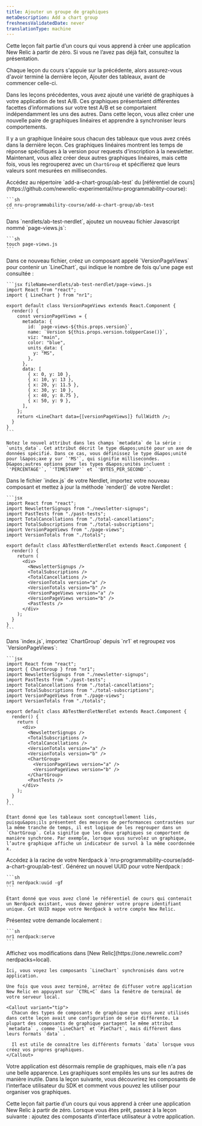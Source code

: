 ```yaml
---
title: Ajouter un groupe de graphiques
metaDescription: Add a chart group
freshnessValidatedDate: never
translationType: machine
---
```


<Callout variant="tip">
  Cette leçon fait partie d’un cours qui vous apprend à créer une application New Relic à partir de zéro. Si vous ne l’avez pas déjà fait, consultez la présentation.

  Chaque leçon du cours s&apos;appuie sur la précédente, alors assurez-vous d&apos;avoir terminé la dernière leçon, Ajouter des tableaux, avant de commencer celle-ci.
</Callout>

Dans les leçons précédentes, vous avez ajouté une variété de graphiques à votre application de test A/B. Ces graphiques présentaient différentes facettes d’informations sur votre test A/B et se comportaient indépendamment les uns des autres. Dans cette leçon, vous allez créer une nouvelle paire de graphiques linéaires et apprendre à synchroniser leurs comportements.

Il y a un graphique linéaire sous chacun des tableaux que vous avez créés dans la dernière leçon. Ces graphiques linéaires montrent les temps de réponse spécifiques à la version pour requests d&apos;inscription à la newsletter. Maintenant, vous allez créer deux autres graphiques linéaires, mais cette fois, vous les regrouperez avec un `ChartGroup` et spécifierez que leurs valeurs sont mesurées en millisecondes.

<Steps>
  <Step>
    Accédez au répertoire `add-a-chart-group/ab-test` du [référentiel de cours](https://github.com/newrelic-experimental/nru-programmability-course):

    ```sh
    cd nru-programmability-course/add-a-chart-group/ab-test
    ```
  </Step>

  <Step>
    Dans `nerdlets/ab-test-nerdlet`, ajoutez un nouveau fichier Javascript nommé `page-views.js`:

    ```sh
    touch page-views.js
    ```
  </Step>

  <Step>
    Dans ce nouveau fichier, créez un composant appelé `VersionPageViews` pour contenir un `LineChart`, qui indique le nombre de fois qu&apos;une page est consultée :

    ```jsx fileName=nerdlets/ab-test-nerdlet/page-views.js
    import React from "react";
    import { LineChart } from "nr1";

    export default class VersionPageViews extends React.Component {
      render() {
        const versionPageViews = {
          metadata: {
            id: `page-views-${this.props.version}`,
            name: `Version ${this.props.version.toUpperCase()}`,
            viz: "main",
            color: "blue",
            units_data: {
              y: "MS",
            },
          },
          data: [
            { x: 0, y: 10 },
            { x: 10, y: 13 },
            { x: 20, y: 11.5 },
            { x: 30, y: 10 },
            { x: 40, y: 8.75 },
            { x: 50, y: 9 },
          ],
        };
        return <LineChart data={[versionPageViews]} fullWidth />;
      }
    }
    ```

    Notez le nouvel attribut dans les champs `metadata` de la série : `units_data`. Cet attribut décrit le type d&apos;unité pour un axe de données spécifié. Dans ce cas, vous définissez le type d&apos;unité pour l&apos;axe y sur `'MS'`, qui signifie millisecondes. D&apos;autres options pour les types d&apos;unités incluent : `'PERCENTAGE'`, `'TIMESTAMP'` et `'BYTES_PER_SECOND'`.
  </Step>

  <Step>
    Dans le fichier `index.js` de votre Nerdlet, importez votre nouveau composant et mettez à jour la méthode `render()` de votre Nerdlet :

    ```jsx
    import React from "react";
    import NewsletterSignups from "./newsletter-signups";
    import PastTests from "./past-tests";
    import TotalCancellations from "./total-cancellations";
    import TotalSubscriptions from "./total-subscriptions";
    import VersionPageViews from "./page-views";
    import VersionTotals from "./totals";

    export default class AbTestNerdletNerdlet extends React.Component {
      render() {
        return (
          <div>
            <NewsletterSignups />
            <TotalSubscriptions />
            <TotalCancellations />
            <VersionTotals version="a" />
            <VersionTotals version="b" />
            <VersionPageViews version="a" />
            <VersionPageViews version="b" />
            <PastTests />
          </div>
        );
      }
    }
    ```
  </Step>

  <Step>
    Dans `index.js`, importez `ChartGroup` depuis `nr1` et regroupez vos `VersionPageViews`:

    ```jsx
    import React from "react";
    import { ChartGroup } from "nr1";
    import NewsletterSignups from "./newsletter-signups";
    import PastTests from "./past-tests";
    import TotalCancellations from "./total-cancellations";
    import TotalSubscriptions from "./total-subscriptions";
    import VersionPageViews from "./page-views";
    import VersionTotals from "./totals";

    export default class AbTestNerdletNerdlet extends React.Component {
      render() {
        return (
          <div>
            <NewsletterSignups />
            <TotalSubscriptions />
            <TotalCancellations />
            <VersionTotals version="a" />
            <VersionTotals version="b" />
            <ChartGroup>
              <VersionPageViews version="a" />
              <VersionPageViews version="b" />
            </ChartGroup>
            <PastTests />
          </div>
        );
      }
    }
    ```

    Étant donné que les tableaux sont conceptuellement liés, puisqu&apos;ils présentent des mesures de performances contrastées sur la même tranche de temps, il est logique de les regrouper dans un `ChartGroup`. Cela signifie que les deux graphiques se comportent de manière synchrone. Par exemple, lorsque vous survolez un graphique, l’autre graphique affiche un indicateur de survol à la même coordonnée x.
  </Step>

  <Step>
    Accédez à la racine de votre Nerdpack à `nru-programmability-course/add-a-chart-group/ab-test`.
  </Step>

  <Step>
    Générez un nouvel UUID pour votre Nerdpack :

    ```sh
    nr1 nerdpack:uuid -gf
    ```

    Étant donné que vous avez cloné le référentiel de cours qui contenait un Nerdpack existant, vous devez générer votre propre identifiant unique. Cet UUID mappe votre Nerdpack à votre compte New Relic.
  </Step>

  <Step>
    Présentez votre demande localement :

    ```sh
    nr1 nerdpack:serve
    ```
  </Step>

  <Step>
    Affichez vos modifications dans [New Relic](https://one.newrelic.com?nerdpacks=local).

    Ici, vous voyez les composants `LineChart` synchronisés dans votre application.

    Une fois que vous avez terminé, arrêtez de diffuser votre application New Relic en appuyant sur `CTRL+C` dans la fenêtre de terminal de votre serveur local.

    <Callout variant="tip">
      Chacun des types de composants de graphique que vous avez utilisés dans cette leçon avait une configuration de série différente. La plupart des composants de graphique partagent le même attribut `metadata` , comme `LineChart` et `PieChart`, mais diffèrent dans leurs formats `data` .

      Il est utile de connaître les différents formats `data` lorsque vous créez vos propres graphiques.
    </Callout>
  </Step>
</Steps>

Votre application est désormais remplie de graphiques, mais elle n&apos;a pas une belle apparence. Les graphiques sont empilés les uns sur les autres de manière inutile. Dans la leçon suivante, vous découvrirez les composants de l’interface utilisateur du SDK et comment vous pouvez les utiliser pour organiser vos graphiques.

<Callout variant="course">
  Cette leçon fait partie d’un cours qui vous apprend à créer une application New Relic à partir de zéro. Lorsque vous êtes prêt, passez à la leçon suivante : ajoutez des composants d’interface utilisateur à votre application.
</Callout>